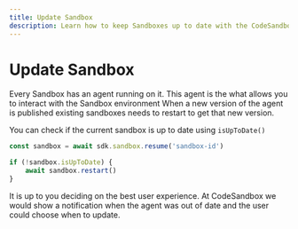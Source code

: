 ```yaml
---
title: Update Sandbox
description: Learn how to keep Sandboxes up to date with the CodeSandbox SDK.
---
```



# Update Sandbox

Every Sandbox has an agent running on it. This agent is the what allows you to interact with the Sandbox environment
When a new version of the agent is published existing sandboxes needs to restart to get that new version.

You can check if the current sandbox is up to date using `isUpToDate()`

```ts
const sandbox = await sdk.sandbox.resume('sandbox-id')

if (!sandbox.isUpToDate) {
    await sandbox.restart()
}
```

It is up to you deciding on the best user experience. At CodeSandbox we would show a notification when the agent was out of date and the user could choose when to update.
